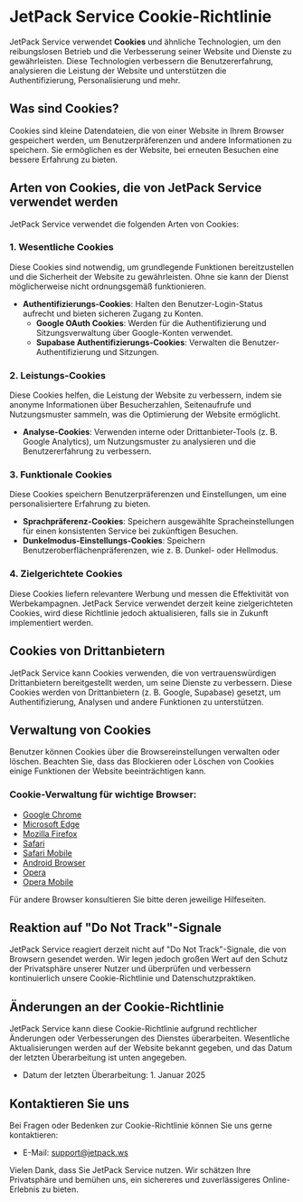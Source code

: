 # JetPack Service Cookie-Richtlinie

JetPack Service verwendet **Cookies** und ähnliche Technologien, um den reibungslosen Betrieb und die Verbesserung seiner Website und Dienste zu gewährleisten. Diese Technologien verbessern die Benutzererfahrung, analysieren die Leistung der Website und unterstützen die Authentifizierung, Personalisierung und mehr.

## Was sind Cookies?

Cookies sind kleine Datendateien, die von einer Website in Ihrem Browser gespeichert werden, um Benutzerpräferenzen und andere Informationen zu speichern. Sie ermöglichen es der Website, bei erneuten Besuchen eine bessere Erfahrung zu bieten.

## Arten von Cookies, die von JetPack Service verwendet werden

JetPack Service verwendet die folgenden Arten von Cookies:

### 1. Wesentliche Cookies

Diese Cookies sind notwendig, um grundlegende Funktionen bereitzustellen und die Sicherheit der Website zu gewährleisten. Ohne sie kann der Dienst möglicherweise nicht ordnungsgemäß funktionieren.

- **Authentifizierungs-Cookies**: Halten den Benutzer-Login-Status aufrecht und bieten sicheren Zugang zu Konten.
  - **Google OAuth Cookies**: Werden für die Authentifizierung und Sitzungsverwaltung über Google-Konten verwendet.
  - **Supabase Authentifizierungs-Cookies**: Verwalten die Benutzer-Authentifizierung und Sitzungen.

### 2. Leistungs-Cookies

Diese Cookies helfen, die Leistung der Website zu verbessern, indem sie anonyme Informationen über Besucherzahlen, Seitenaufrufe und Nutzungsmuster sammeln, was die Optimierung der Website ermöglicht.

- **Analyse-Cookies**: Verwenden interne oder Drittanbieter-Tools (z. B. Google Analytics), um Nutzungsmuster zu analysieren und die Benutzererfahrung zu verbessern.

### 3. Funktionale Cookies

Diese Cookies speichern Benutzerpräferenzen und Einstellungen, um eine personalisiertere Erfahrung zu bieten.

- **Sprachpräferenz-Cookies**: Speichern ausgewählte Spracheinstellungen für einen konsistenten Service bei zukünftigen Besuchen.
- **Dunkelmodus-Einstellungs-Cookies**: Speichern Benutzeroberflächenpräferenzen, wie z. B. Dunkel- oder Hellmodus.

### 4. Zielgerichtete Cookies

Diese Cookies liefern relevantere Werbung und messen die Effektivität von Werbekampagnen. JetPack Service verwendet derzeit keine zielgerichteten Cookies, wird diese Richtlinie jedoch aktualisieren, falls sie in Zukunft implementiert werden.

## Cookies von Drittanbietern

JetPack Service kann Cookies verwenden, die von vertrauenswürdigen Drittanbietern bereitgestellt werden, um seine Dienste zu verbessern. Diese Cookies werden von Drittanbietern (z. B. Google, Supabase) gesetzt, um Authentifizierung, Analysen und andere Funktionen zu unterstützen.

## Verwaltung von Cookies

Benutzer können Cookies über die Browsereinstellungen verwalten oder löschen. Beachten Sie, dass das Blockieren oder Löschen von Cookies einige Funktionen der Website beeinträchtigen kann.

### Cookie-Verwaltung für wichtige Browser:

- [Google Chrome](https://support.google.com/chrome/answer/95647?hl=de)
- [Microsoft Edge](https://support.microsoft.com/de-de/microsoft-edge/allow-cookies)
- [Mozilla Firefox](https://support.mozilla.org/de/kb/cookies-information-websites-store-on-your-computer)
- [Safari](https://support.apple.com/de-de/guide/safari/sfri11471/mac)
- [Safari Mobile](https://support.apple.com/de-de/HT201265)
- [Android Browser](https://support.google.com/chrome/answer/114662?hl=de)
- [Opera](https://help.opera.com/de/latest/web-preferences/#cookies)
- [Opera Mobile](https://help.opera.com/de/mobile/android/#privacy)

Für andere Browser konsultieren Sie bitte deren jeweilige Hilfeseiten.

## Reaktion auf "Do Not Track"-Signale

JetPack Service reagiert derzeit nicht auf "Do Not Track"-Signale, die von Browsern gesendet werden. Wir legen jedoch großen Wert auf den Schutz der Privatsphäre unserer Nutzer und überprüfen und verbessern kontinuierlich unsere Cookie-Richtlinie und Datenschutzpraktiken.

## Änderungen an der Cookie-Richtlinie

JetPack Service kann diese Cookie-Richtlinie aufgrund rechtlicher Änderungen oder Verbesserungen des Dienstes überarbeiten. Wesentliche Aktualisierungen werden auf der Website bekannt gegeben, und das Datum der letzten Überarbeitung ist unten angegeben.

- Datum der letzten Überarbeitung: 1. Januar 2025

## Kontaktieren Sie uns

Bei Fragen oder Bedenken zur Cookie-Richtlinie können Sie uns gerne kontaktieren:

- E-Mail: [support@jetpack.ws](mailto:support@jetpack.ws)

Vielen Dank, dass Sie JetPack Service nutzen. Wir schätzen Ihre Privatsphäre und bemühen uns, ein sichereres und zuverlässigeres Online-Erlebnis zu bieten.